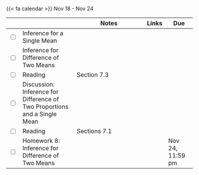 {{< fa calendar >}} Nov 18 - Nov 24


<table class="table-striped text-left table-bordered" align = "center">

  <thead>
    <th style="width:  3%"></th>
    <th style="width:  30%"></th>
    <th style="width:  40%">Notes</th>
    <th style="width:  8%">Links</th>
    <th style="width:  15%">Due</th>
  </thead>
  
<tr>
    <td><input type="checkbox" /></td>
    <td> Inference for a Single Mean &nbsp; &nbsp; </td>
    <td></td>
    <td><a href="https://mdogucu.github.io/stats67-fa24-slides/week08/8a-single-mean.html" target ="_blank"> <i class="fas fa-laptop" aria-hidden="true"
            title="External Link to Slides" target = "_blank"></i></a> </td>
    <td></td>
  </tr>
  
  <tr>
    <td><input type="checkbox" /></td>
    <td> Inference for Difference of Two Means &nbsp; &nbsp; </td>
    <td></td>
    <td><a href="https://mdogucu.github.io/stats67-fa24-slides/week08/8b-diff-means.html" target ="_blank"> <i class="fas fa-laptop" aria-hidden="true"
            title="External Link to Slides" target = "_blank"></i></td>
    <td></td>
  </tr>
  
  <tr>
    <td><input type="checkbox" /></td>
    <td> Reading </td>
    <td>Section 7.3</td>
    <td><a href="https://www.openintro.org/go/?id=os4_for_screen_readers&referrer=/book/os/index.php" target ="_blank"> <i class="fas fa-book" aria-hidden="true"
            title="External Link to the Book" target = "_blank"></i></a></td>
    <td></td>
  </tr>
  
<tr>
    <td><input type="checkbox" /></td>
    <td> Discussion: Inference for Difference of Two Proportions and a Single Mean &nbsp; &nbsp; </td>
    <td> </td>
    <td> <a href="https://mdogucu.github.io/stats67-fa24-starter-codes/8d-single-mean-diff-mean.qmd" download> <i class="fa-brands fa-r-project" aria-hidden="true"
            title="External Link to Slides" target = "_blank"></i></a></td>
    <td></td>
  </tr>
  
  
  
  <tr>
    <td><input type="checkbox" /></td>
    <td> Reading </td>
    <td>Sections 7.1</td>
    <td><a href="https://www.openintro.org/go/?id=os4_for_screen_readers&referrer=/book/os/index.php" target ="_blank"> <i class="fas fa-book" aria-hidden="true"
            title="External Link to the Book" target = "_blank"></i></a></td>
    <td></td>
  </tr>
  
   <tr>
    <td><input type="checkbox" /></td>
    <td> Homework 8: Inference for Difference of Two Means &nbsp; &nbsp; </td>
    <td></td>
    <td><a href="https://www.gradescope.com/courses/814893/assignments/5287609" target ="_blank"> <i class="fas fa-edit" aria-hidden="true"
            title="External Link to Gradescope" target = "_blank"></i></a></td>
    <td>Nov 24, 11:59 pm</td>
  </tr>
    
        
</table>